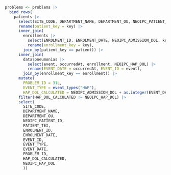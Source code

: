 ```r
problems <- problems |>
  bind_rows(
    patients |>
      select(SITE_CODE, DEPARTMENT_NAME, DEPARTMENT_OU, NEOIPC_PATIENT_ID, PATIENT_TEI, key) |>
      rename(patient_key = key) |>
      inner_join(
        enrollments |>
          select(ENROLMENT_ID, ENROLMENT_DATE, NEOIPC_ADMISSION_DOL, key, patient) |>
          rename(enrollment_key = key),
        join_by(patient_key == patient)) |>
      inner_join(
        data$pneumonias |>
          select(event, occurredAt, enrollment, NEOIPC_HAP_DOL) |>
          rename(EVENT_DATE = occurredAt, EVENT_ID = event),
        join_by(enrollment_key == enrollment)) |>
      mutate(
        PROBLEM_ID = 31L,
        EVENT_TYPE = event_types("HAP"),
        HAP_DOL_CALCULATED = NEOIPC_ADMISSION_DOL + as.integer(EVENT_DATE - ENROLMENT_DATE)) |>
      filter(HAP_DOL_CALCULATED != NEOIPC_HAP_DOL) |>
      select(
        SITE_CODE,
        DEPARTMENT_NAME,
        DEPARTMENT_OU,
        NEOIPC_PATIENT_ID,
        PATIENT_TEI,
        ENROLMENT_ID,
        ENROLMENT_DATE,
        EVENT_ID,
        EVENT_TYPE,
        EVENT_DATE,
        PROBLEM_ID,
        HAP_DOL_CALCULATED,
        NEOIPC_HAP_DOL
        ))
```
